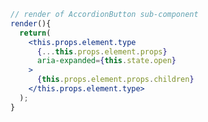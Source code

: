 ```jsx
// render of AccordionButton sub-component
render(){
  return(
    <this.props.element.type
      {...this.props.element.props}
      aria-expanded={this.state.open}
    >
      {this.props.element.props.children}
    </this.props.element.type>
  );
}
```
